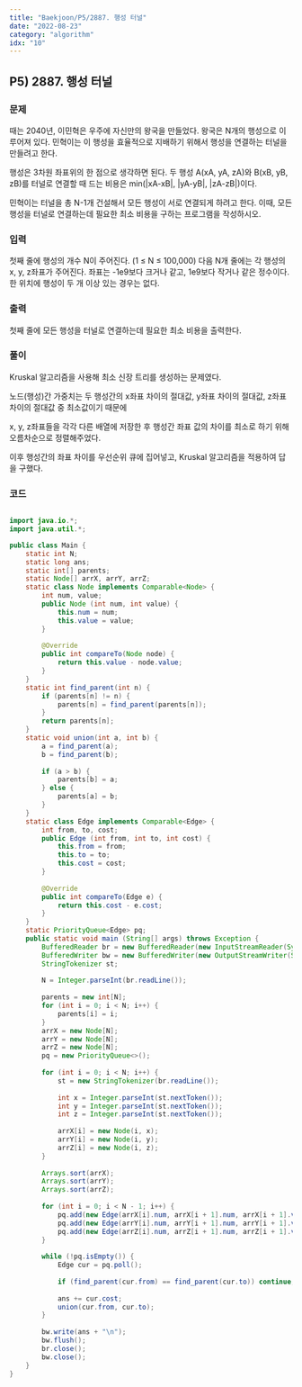 ```yaml
---
title: "Baekjoon/P5/2887. 행성 터널"
date: "2022-08-23"
category: "algorithm"
idx: "10"
---
```


## P5) 2887. 행성 터널

### 문제

때는 2040년, 이민혁은 우주에 자신만의 왕국을 만들었다. 왕국은 N개의 행성으로 이루어져 있다. 민혁이는 이 행성을 효율적으로 지배하기 위해서 행성을 연결하는 터널을 만들려고 한다.

행성은 3차원 좌표위의 한 점으로 생각하면 된다. 두 행성 A(xA, yA, zA)와 B(xB, yB, zB)를 터널로 연결할 때 드는 비용은 min(|xA-xB|, |yA-yB|, |zA-zB|)이다.

민혁이는 터널을 총 N-1개 건설해서 모든 행성이 서로 연결되게 하려고 한다. 이때, 모든 행성을 터널로 연결하는데 필요한 최소 비용을 구하는 프로그램을 작성하시오.

### 입력

첫째 줄에 행성의 개수 N이 주어진다. (1 ≤ N ≤ 100,000) 다음 N개 줄에는 각 행성의 x, y, z좌표가 주어진다. 좌표는 -1e9보다 크거나 같고, 1e9보다 작거나 같은 정수이다. 한 위치에 행성이 두 개 이상 있는 경우는 없다. 

### 출력

첫째 줄에 모든 행성을 터널로 연결하는데 필요한 최소 비용을 출력한다.

### 풀이

Kruskal 알고리즘을 사용해 최소 신장 트리를 생성하는 문제였다.

노드(행성)간 가중치는 두 행성간의 x좌표 차이의 절대값, y좌표 차이의 절대값, z좌표 차이의 절대값 중 최소값이기 때문에

x, y, z좌표들을 각각 다른 배열에 저장한 후 행성간 좌표 값의 차이를 최소로 하기 위해 오름차순으로 정렬해주었다.

이후 행성간의 좌표 차이를 우선순위 큐에 집어넣고, Kruskal 알고리즘을 적용하여 답을 구했다.

### 코드

```java

import java.io.*;
import java.util.*;

public class Main {
	static int N;
	static long ans;
	static int[] parents;
	static Node[] arrX, arrY, arrZ;
	static class Node implements Comparable<Node> {
		int num, value;
		public Node (int num, int value) {
			this.num = num;
			this.value = value;
		}
		
		@Override
		public int compareTo(Node node) {
			return this.value - node.value;
		}
	}
	static int find_parent(int n) {
		if (parents[n] != n) {
			parents[n] = find_parent(parents[n]);
		}
		return parents[n];
	}
	static void union(int a, int b) {
		a = find_parent(a);
		b = find_parent(b);
		
		if (a > b) {
			parents[b] = a;
		} else {
			parents[a] = b;
		}
	}
	static class Edge implements Comparable<Edge> {
		int from, to, cost;
		public Edge (int from, int to, int cost) {
			this.from = from;
			this.to = to;
			this.cost = cost;
		}
		
		@Override
		public int compareTo(Edge e) {
			return this.cost - e.cost;
		}
	}
	static PriorityQueue<Edge> pq;
	public static void main (String[] args) throws Exception {
		BufferedReader br = new BufferedReader(new InputStreamReader(System.in));
		BufferedWriter bw = new BufferedWriter(new OutputStreamWriter(System.out));
		StringTokenizer st;
		
		N = Integer.parseInt(br.readLine());
		
		parents = new int[N];
		for (int i = 0; i < N; i++) {
			parents[i] = i;
		}
		arrX = new Node[N];
		arrY = new Node[N];
		arrZ = new Node[N];
		pq = new PriorityQueue<>();
		
		for (int i = 0; i < N; i++) {
			st = new StringTokenizer(br.readLine());
			
			int x = Integer.parseInt(st.nextToken());
			int y = Integer.parseInt(st.nextToken());
			int z = Integer.parseInt(st.nextToken());
			
			arrX[i] = new Node(i, x);
			arrY[i] = new Node(i, y);
			arrZ[i] = new Node(i, z);
		}
		
		Arrays.sort(arrX);
		Arrays.sort(arrY);
		Arrays.sort(arrZ);
		
		for (int i = 0; i < N - 1; i++) {
			pq.add(new Edge(arrX[i].num, arrX[i + 1].num, arrX[i + 1].value - arrX[i].value));
			pq.add(new Edge(arrY[i].num, arrY[i + 1].num, arrY[i + 1].value - arrY[i].value));
			pq.add(new Edge(arrZ[i].num, arrZ[i + 1].num, arrZ[i + 1].value - arrZ[i].value));
		}
		
		while (!pq.isEmpty()) {
			Edge cur = pq.poll();
			
			if (find_parent(cur.from) == find_parent(cur.to)) continue;
			
			ans += cur.cost;
			union(cur.from, cur.to);
		}
		
		bw.write(ans + "\n");
		bw.flush();
		br.close();
		bw.close();
	}
}

```
